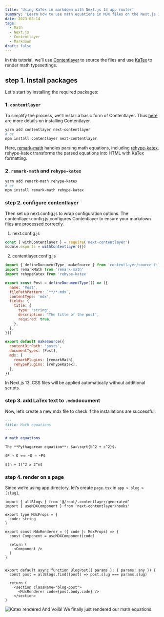 ```yaml
---
title: 'Using KaTex in markdown with Next.js 13 app router'
summary: 'Learn how to use math equations in MDX files on the Next.js 13 app router (directory) environment.'
date: 2023-08-14
tags:
  - Math
  - Next.js
  - Contentlayer
  - Markdown
draft: false
---
```


In this tutorial, we’ll use [Contentlayer](https://www.contentlayer.dev/) to source the files and use [KaTex](https://katex.org/) to render math typesettings.

## step 1. Install packages

Let's start by installing the required packages:

### 1. `contentlayer`

To simplify the process, we'll install a basic form of Contentlayer. Thus [here](https://www.contentlayer.dev/docs/getting-started-cddd76b7) are more details on installing Contentlayer.

```bash
yarn add contentlayer next-contentlayer
# or
npm install contentlayer next-contentlayer
```

Here, [remark-math](https://github.com/remarkjs/remark-math/tree/main) handles parsing math equations, including [rehype-katex](https://github.com/remarkjs/remark-math/tree/main/packages/rehype-katex). rehype-katex transforms the parsed equations into HTML with KaTex formatting.

### 2. `remark-math` and `rehype-katex`

```bash
yarn add remark-math rehype-katex
# or
npm install remark-math rehype-katex
```

### step 2. configure contentlayer

Then set up next.config.js to wrap configuration options. The contentlayer.config.js configures Contentlayer to ensure your markdown files are processed correctly.

1. next.config.js

```js
const { withContentlayer } = require('next-contentlayer')
module.exports = withContentlayer({})
```

2. contentlayer.config.js

```js
import { defineDocumentType, makeSource } from 'contentlayer/source-files'
import remarkMath from 'remark-math'
import rehypeKatex from 'rehype-katex'

export const Post = defineDocumentType(() => ({
  name: 'Post',
  filePathPattern: `**/*.mdx`,
  contentType: 'mdx',
  fields: {
    title: {
      type: 'string',
      description: 'The title of the post',
      required: true,
    },
  },
}))

export default makeSource({
  contentDirPath: 'posts',
  documentTypes: [Post],
  mdx: {
    remarkPlugins: [remarkMath],
    rehypePlugins: [rehypeKatex],
  },
})
```

In Next.js 13, CSS files will be applied automatically without additional scripts.

### step 3. add LaTex text to `.mdx`document

Now, let’s create a new mdx file to check if the installations are successful.

```markdown
---
title: Math equations
---

# math equations

The **Pythagorean equation**: $a=\sqrt{b^2 + c^2}$.

$P → Q ⟺ ~Q → ~P$

$(n + 1)^2 ≥ 2^n$
```

### step 4. render on a page

Since we’re using app directory, let’s create `page.tsx` in `app > blog > [slug]`,

```tsx
import { allBlogs } from '@/root/.contentlayer/generated'
import { useMDXComponent } from 'next-contentlayer/hooks'

export type MdxProps = {
  code: string
}

export const MdxRenderer = ({ code }: MdxProps) => {
  const Component = useMDXComponent(code)

  return (
    <Component />
  )
}


export default async function BlogPost({ params }: { params: any }) {
  const post = allBlogs.find((post) => post.slug === params.slug)

  return (
    <section className="blog-post">
      <MdxRenderer code={post.body.code} />
    </section>
}
```

![Katex rendered](/images/posts/math-katex/rendered-math-equations.png)
And Voilà! We finally just rendered our math equations.
